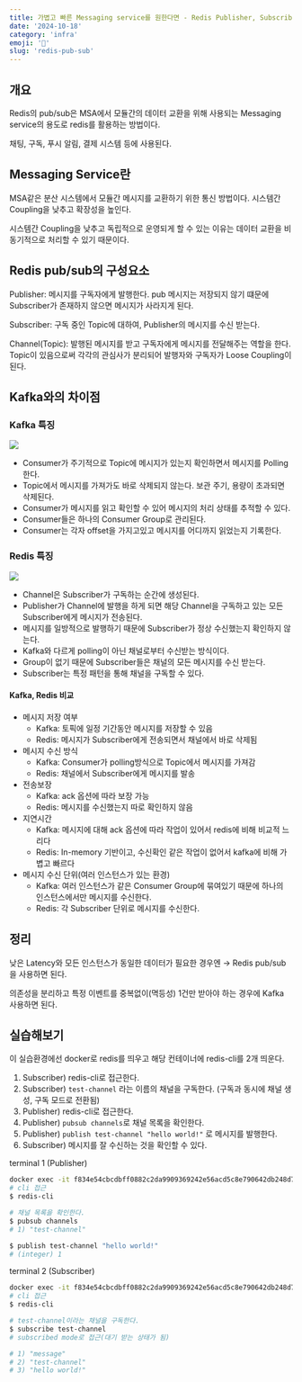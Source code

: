 ```yaml
---
title: 가볍고 빠른 Messaging service를 원한다면 - Redis Publisher, Subscriber
date: '2024-10-18'
category: 'infra'
emoji: '💌'
slug: 'redis-pub-sub'
---
```


## 개요

Redis의 pub/sub은 MSA에서 모듈간의 데이터 교환을 위해 사용되는 Messaging service의 용도로 redis를 활용하는 방법이다.

채팅, 구독, 푸시 알림, 결제 시스템 등에 사용된다.

## Messaging Service란

MSA같은 분산 시스템에서 모듈간 메시지를 교환하기 위한 통신 방법이다. 시스템간 Coupling을 낮추고 확장성을 높인다.

시스템간 Coupling을 낮추고 독립적으로 운영되게 할 수 있는 이유는 데이터 교환을 비동기적으로 처리할 수 있기 때문이다.

## Redis pub/sub의 구성요소

Publisher: 메시지를 구독자에게 발행한다. pub 메시지는 저장되지 않기 떄문에 Subscriber가 존재하지 않으면 메시지가 사라지게 된다.

Subscriber: 구독 중인 Topic에 대하여, Publisher의 메시지를 수신 받는다.

Channel(Topic): 발행된 메시지를 받고 구독자에게 메시지를 전달해주는 역할을 한다. Topic이 있음으로써 각각의 관심사가 분리되어 발행자와 구독자가 Loose Coupling이 된다.

## Kafka와의 차이점

### Kafka 특징

![](kafka.png)

- Consumer가 주기적으로 Topic에 메시지가 있는지 확인하면서 메시지를 Polling한다.
- Topic에서 메시지를 가져가도 바로 삭제되지 않는다. 보관 주기, 용량이 초과되면 삭제된다.
- Consumer가 메시지를 읽고 확인할 수 있어 메시지의 처리 상태를 추적할 수 있다.
- Consumer들은 하나의 Consumer Group로 관리된다.
- Consumer는 각자 offset을 가지고있고 메시지를 어디까지 읽었는지 기록한다.

### Redis 특징

![](redis.png)

- Channel은 Subscriber가 구독하는 순간에 생성된다.
- Publisher가 Channel에 발행을 하게 되면 해당 Channel을 구독하고 있는 모든 Subscriber에게 메시지가 전송된다.
- 메시지를 일방적으로 발행하기 때문에 Subscriber가 정상 수신했는지 확인하지 않는다.
- Kafka와 다르게 polling이 아닌 채널로부터 수신받는 방식이다.
- Group이 없기 때문에 Subscriber들은 채널의 모든 메시지를 수신 받는다.
- Subscriber는 특정 패턴을 통해 채널을 구독할 수 있다.

#### Kafka, Redis 비교

- 메시지 저장 여부
  - Kafka: 토픽에 일정 기간동안 메시지를 저장할 수 있음
  - Redis: 메시지가 Subscriber에게 전송되면서 채널에서 바로 삭제됨
- 메시지 수신 방식
  - Kafka: Consumer가 polling방식으로 Topic에서 메시지를 가져감
  - Redis: 채널에서 Subscriber에게 메시지를 발송
- 전송보장
  - Kafka: ack 옵션에 따라 보장 가능
  - Redis: 메시지를 수신했는지 따로 확인하지 않음
- 지연시간
  - Kafka: 메시지에 대해 ack 옵션에 따라 작업이 있어서 redis에 비해 비교적 느리다
  - Redis: In-memory 기반이고, 수신확인 같은 작업이 없어서 kafka에 비해 가볍고 빠르다
- 메시지 수신 단위(여러 인스턴스가 있는 환경)
  - Kafka: 여러 인스턴스가 같은 Consumer Group에 묶여있기 때문에 하나의 인스턴스에서만 메시지를 수신한다.
  - Redis: 각 Subscriber 단위로 메시지를 수신한다.

## 정리

낮은 Latency와 모든 인스턴스가 동일한 데이터가 필요한 경우엔 → Redis pub/sub을 사용하면 된다.

의존성을 분리하고 특정 이벤트를 중복없이(멱등성) 1건만 받아야 하는 경우에 Kafka 사용하면 된다.

## 실습해보기

이 실습환경에선 docker로 redis를 띄우고 해당 컨테이너에 redis-cli를 2개 띄운다.

1. Subscriber) redis-cli로 접근한다.
2. Subscriber) `test-channel` 라는 이름의 채널을 구독한다. (구독과 동시에 채널 생성, 구독 모드로 전환됨)
3. Publisher) redis-cli로 접근한다.
4. Publisher) `pubsub channels`로 채널 목록을 확인한다.
5. Publisher) `publish test-channel "hello world!"` 로 메시지를 발행한다.
6. Subscriber) 메시지를 잘 수신하는 것을 확인할 수 있다.

terminal 1 (Publisher)

```bash
docker exec -it f834e54cbcdbff0882c2da9909369242e56acd5c8e790642db248d7e8c1f6f6f /bin/sh
# cli 접근
$ redis-cli

# 채널 목록을 확인한다.
$ pubsub channels
# 1) "test-channel"

$ publish test-channel "hello world!"
# (integer) 1
```

terminal 2 (Subscriber)

```bash
docker exec -it f834e54cbcdbff0882c2da9909369242e56acd5c8e790642db248d7e8c1f6f6f /bin/sh
# cli 접근
$ redis-cli

# test-channel이라는 채널을 구독한다.
$ subscribe test-channel
# subscribed mode로 접근(대기 받는 상태가 됨)

# 1) "message"
# 2) "test-channel"
# 3) "hello world!"
```
